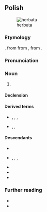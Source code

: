 {{also|herbatą}}
==Polish==
{{wp|lang=pl}}
[[Image:Everything Stops for tea.jpg|thumb|herbata]]

===Etymology===
{{bor+|pl|NL.|[[herba]] [[thea]]}}, from {{der|pl|nl|[[thee]]}} from {{der|pl|ms|teh}}, from {{der|pl|nan|茶|tr=tê}}.

===Pronunciation===
{{pl-p|a=Pl-herbata.ogg}}

===Noun===
{{pl-noun|f|dim=herbatka|aug=herbacina}}

# {{l|en|tea}}

====Declension====
{{pl-decl-noun-f}}

====Derived terms====
* {{q|nouns}} {{l|pl|herbatnik}}, {{l|pl|herbaciarnia}}, {{l|pl|herbatnica}}, {{l|pl|herbaciarka}}
* {{q|adjectives}} {{l|pl|herbaciany}}, {{l|pl|herbatni}}, {{l|pl|herbatowy}}

====Descendants====
* {{desc|bor=1|be|гарба́та}}
* {{desc|bor=1|csb|arbata}}, {{l|csb|rabata}}, {{l|csb|erbata}}, {{l|csb|rebata}}
* {{desc|bor=1|lt|arbata}}
* {{desc|bor=1|sgs|erbeta}}
* {{desc|bor=1|uk|герба́та}}

===Further reading===
* {{R:pl:WSJP}}
* {{R:pl:PWN}}

{{C|pl|Tea}}